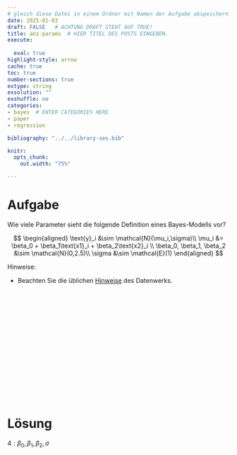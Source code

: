 ```yaml
---
# gleich diese Datei in einem Ordner mit Namen der Aufgabe abspeichern!
date: 2025-01-03
draft: FALSE   # ACHTUNG DRAFT STEHT AUF TRUE!
title: anz-params  # HIER TITEL DES POSTS EINGEBEN.
execute: 
  
  eval: true 
highlight-style: arrow 
cache: true
toc: true
number-sections: true
extype: string
exsolution: ""
exshuffle: no
categories:
- bayes  # ENTER CATEGORIES HERE
- paper
- regression

bibliography: "../../library-ses.bib"

knitr:
  opts_chunk:
    out.width: "75%"

---
```






# Aufgabe 



Wie viele Parameter sieht die folgende Definition eines Bayes-Modells vor?



$$
\begin{aligned}
\text{y}_i  &\sim \mathcal{N}(\mu_i,\sigma)\\
\mu_i &= \beta_0 + \beta_1\text{x1}_i + \beta_2\text{x2}_i \\
\beta_0, \beta_1, \beta_2  &\sim \mathcal{N}(0,2.5)\\
\sigma &\sim \mathcal{E}(1)
\end{aligned}
$$



Hinweise:


- Beachten Sie die üblichen [Hinweise](https://datenwerk.netlify.app/hinweise) des Datenwerks.









</br>
</br>
</br>

</br>
</br>
</br>

</br>
</br>
</br>

</br>
</br>
</br>











# Lösung 

$4: \beta_0, \beta_1, \beta_2, \sigma$



